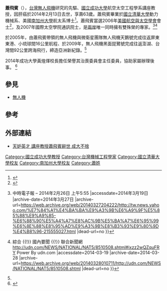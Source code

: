 {{expand|time=2016-10-28}}

'''蕭飛賓'''（{{bd|？||2014年|2月13日|catIdx=Hsiao}}），[[台灣|台灣]][[無人飛機|無人飛機]]研究的先驅、[[國立成功大學|國立成功大學]]航空太空工程學系講座教授，因肝癌於2014年2月13日去世，享壽63歲。蕭飛賓畢業於[[國立清華大學|國立清華大學]]動力機械系、美國[[南加州大學|南加州大學]]航太系博士<ref>{{Cite web |url=http://msvlab.hre.ntou.edu.tw/article/%E8%95%AD%E9%A3%9B%E8%B3%93.pdf |title=傑出研究獎  蕭飛賓 |accessdate=2016-10-28 |archive-date=2016-10-28 |archive-url=https://web.archive.org/web/20161028155213/http://msvlab.hre.ntou.edu.tw/article/%E8%95%AD%E9%A3%9B%E8%B3%93.pdf |dead-url=no }}</ref>。蕭飛賓當選2006年[[美國航空與太空學會|美國航空與太空學會]]會士<ref>{{Cite web |url=http://alumni.ncku.edu.tw/files/15-1020-17118,c5322-1.php |title=存档副本 |access-date=2014-03-19 |archive-url=https://web.archive.org/web/20140328010943/http://alumni.ncku.edu.tw/files/15-1020-17118,c5322-1.php |archive-date=2014-03-28 |dead-url=yes }}</ref>，及2007年國際太空學院通訊院士，是[[兩岸|兩岸]]唯一同時擁有雙殊榮的專家。<ref name="#1">{{Cite web |url=http://tw.news.yahoo.com/%E7%84%A1%E4%BA%BA%E9%A3%9B%E6%A9%9F%E5%85%88%E9%A9%85-%E6%88%90%E5%A4%A7%E8%AC%9B%E5%BA%A7%E6%95%99%E6%8E%88%E8%95%AD%E9%A3%9B%E8%B3%93%E9%80%9D%E4%B8%96-215555027.html |title=洪榮志╱台南報導 {{!}} 中時電子報 – 2014年2月26日 上午5:55 |accessdate=2014年3月19日 |archive-date=2014年3月27日 |archive-url=https://web.archive.org/web/20140327204222/http://tw.news.yahoo.com/%E7%84%A1%E4%BA%BA%E9%A3%9B%E6%A9%9F%E5%85%88%E9%A9%85-%E6%88%90%E5%A4%A7%E8%AC%9B%E5%BA%A7%E6%95%99%E6%8E%88%E8%95%AD%E9%A3%9B%E8%B3%93%E9%80%9D%E4%B8%96-215555027.html |dead-url=no }}</ref><ref>{{Cite web |url=http://udn.com/NEWS/NATIONAL/NAT5/8510508.shtml |title=無人機先驅 蕭飛賓教授癌逝 【聯合報╱記者修瑞瑩／台南報導】 全文網址: 無人機先驅 蕭飛賓教授癌逝 {{!}} 綜合 {{!}} 國內要聞 {{!}} 聯合新聞網 http://udn.com/NEWS/NATIONAL/NAT5/8510508.shtml#ixzz2wQZquFRY Power By udn.com |accessdate=2014-03-19 |archive-date=2014-03-28 |archive-url=https://web.archive.org/web/20140328010711/http://udn.com/NEWS/NATIONAL/NAT5/8510508.shtml |dead-url=no }}</ref>

於2005年，由蕭飛賓帶領的無人飛機與微衛星團隊無人飛機天鵝號完成往返屏東東港、小琉球間16公里航程、於2009年，無人飛機黑面琵鷺號完成往返澎湖、台灣間92公里跨海飛行，締造亞洲新紀錄。<ref name="#1"/>

2014年成功大學黃煌煇校長擔任榮譽其治喪委員會主任委員，協助家屬辦理後事。 <ref>{{Cite web |url=http://www.chinatimes.com/realtimenews/20140225004262-260405 |title=存档副本 |accessdate=2014-03-19 |archive-date=2016-03-06 |archive-url=https://web.archive.org/web/20160306120845/http://www.chinatimes.com/realtimenews/20140225004262-260405 |dead-url=no }}</ref>

==參見==
* [[無人機|無人機]]
==參考==
<references/>
== 外部連結 ==
*[https://web.archive.org/web/20170423142838/http://news.secr.ncku.edu.tw/files/14-1054-118315,r81-1.php 天妒英才 講座教授蕭飛賓辭世 成大不捨]

{{DEFAULTSORT: Hsiao, FB}}
[[Category:國立成功大學教授|Category:國立成功大學教授]]
[[Category:台灣機械工程學家|Category:台灣機械工程學家]]
[[Category:國立清華大學校友|Category:國立清華大學校友]]
[[Category:南加州大學校友|Category:南加州大學校友]]
[[Category:蕭姓|Category:蕭姓]]